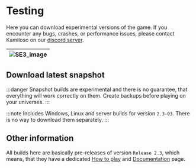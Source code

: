 
# Testing

Here you can download experimental versions of the game.
If you encounter any bugs, crashes, or performance issues, please contact Kamiloso
on our [discord server](https://discord.gg/e4ppBTRKhg).

| ![SE3_image](../../static/img/pages/testing.png) |
| -------------------------------------------- |

## Download latest snapshot

:::danger
Snapshot builds are experimental and there is no guarantee, that everything
will work correctly on them. Create backups before playing on your universes.
:::

:::note
Includes Windows, Linux and server builds for version `2.3-03`. There is no way to download them separately.
:::

<DownloadButton text="Download (.zip)" url="https://github.com/Kamiloso/DownloadableFiles/raw/main/SE3-Snapshot-2.3-03.zip" />
<DownloadButton text="Download (.tar.gz)" url="https://github.com/Kamiloso/DownloadableFiles/raw/main/SE3-Snapshot-2.3-03.tar.gz" />

## Other information

All builds here are basically pre-releases of version `Release 2.3`, which
means, that they have a dedicated [How to play](/about-testing) and [Documentation](/docs/Release-2.3/SE3Documentation/) page.
